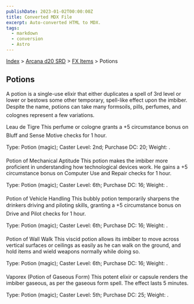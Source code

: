 ```yaml
---
publishDate: 2023-01-02T00:00:00Z
title: Converted MDX File
excerpt: Auto-converted HTML to MDX.
tags:
  - markdown
  - conversion
  - Astro
---
```






[Index](-index) > [Arcana d20 SRD](arcana-d20-srd-index) > [FX Items](arcana-d20-srd-fx-items-index) > Potions




## Potions


A potion is a single-use elixir that either duplicates a spell of 3rd level or lower or bestows some other temporary, spell-like effect upon the imbiber. Despite the name, potions can take many formsoils, pills, perfumes, and colognes represent a few variations.


Leau de Tigre
This perfume or cologne grants a +5 circumstance bonus on Bluff and Sense Motive checks for 1 hour.


Type: Potion (magic); Caster Level: 2nd; Purchase DC: 20; Weight: .


Potion of Mechanical Aptitude
This potion makes the imbiber more proficient in understanding how technological devices work. He gains a +5 circumstance bonus on Computer Use and Repair checks for 1 hour.


Type: Potion (magic); Caster Level: 6th; Purchase DC: 16; Weight: .


Potion of Vehicle Handling
This bubbly potion temporarily sharpens the drinkers driving and piloting skills, granting a +5 circumstance bonus on Drive and Pilot checks for 1 hour.


Type: Potion (magic); Caster Level: 6th; Purchase DC: 16; Weight: .


Potion of Wall Walk
This viscid potion allows its imbiber to move across vertical surfaces or ceilings as easily as he can walk on the ground, and hold items and wield weapons normally while doing so.


Type: Potion (magic); Caster Level: 6th; Purchase DC: 16; Weight: .


Vaporex (Potion of Gaseous Form)
This potent elixir or capsule renders the imbiber gaseous, as per the gaseous form spell. The effect lasts 5 minutes.


Type: Potion (magic); Caster Level: 5th; Purchase DC: 25; Weight: .



